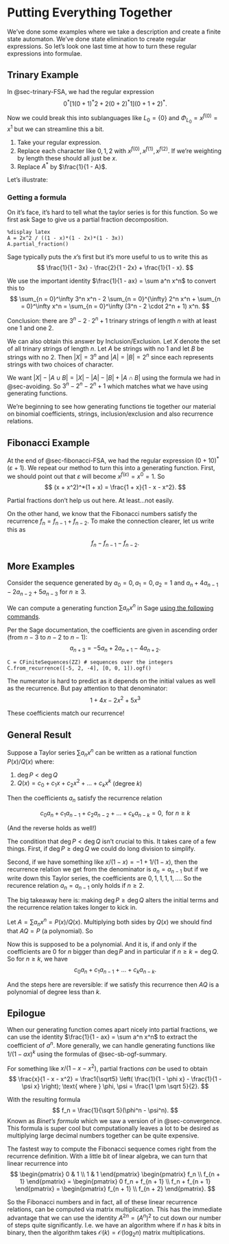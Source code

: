 # Putting Everything Together

We've done some examples where we take a description and create a finite state automaton. We've done state elimination to create regular expressions. So let's look one last time at how to turn these regular expressions into formulae.

## Trinary Example

In @sec-trinary-FSA, we had the regular expression
$$
0^*[1(0 + 1)^*2 + 2(0 + 2)^*1](0 + 1 + 2)^*.
$$

Now we could break this into sublanguages like $L_0 = \{0\}$ and $\Phi_{L_0} = x^{f(0)} = x^1$ but we can streamline this a bit.

1. Take your regular expression.
2. Replace each character like $0, 1, 2$ with $x^{f(0)}, x^{f(1)}, x^{f(2)}$. If we're weighting by length these should all just be $x$.
3. Replace $A^*$ by $\frac{1}{1 - A}$.

Let's illustrate:
\begin{align*}
&\phantom{{}={}}\; 0^*[1(0 + 1)^*2 + 2(0 + 2)^*1](0 + 1 + 2)^* \\
&\mapsto x^*[x(x + x)^*x + x(x + x)^*x](x + x + x)^* \\
&= x^*[2x^2(2x)^*](3x)^* \\
&= \frac{1}{1 - x}\frac{2x^2}{1 - 2x}\frac{1}{1 - 3x} \\
&= \frac{2x^2}{(1 - x)(1 -  2x)(1 - 3x)}.
\end{align*}

### Getting a formula
On it's face, it's hard to tell what the taylor series is for this function. So we first ask Sage to give us a partial fraction decomposition.

```sage
%display latex
A = 2x^2 / ((1 - x)*(1 - 2x)*(1 - 3x))
A.partial_fraction()
```

Sage typically puts the $x$'s first but it's more useful to us to write this as
$$
\frac{1}{1 - 3x} - \frac{2}{1 - 2x} + \frac{1}{1 - x}.
$$

We use the important identity $\frac{1}{1 - ax} = \sum a^n x^n$ to convert this to
$$
\sum_{n = 0}^\infty 3^n x^n - 2 \sum_{n = 0}^{\infty} 2^n x^n + \sum_{n = 0}^\infty x^n = \sum_{n = 0}^\infty (3^n - 2 \cdot 2^n + 1) x^n.
$$

Conclusion: there are $3^n - 2 \cdot 2^n + 1$ trinary strings of length $n$ with at least one $1$ and one $2$.

::: {.callout-note}
We can also obtain this answer by Inclusion/Exclusion. Let $X$ denote the set of all trinary strings of length $n$. Let $A$ be strings with no $1$ and let $B$ be strings with no $2$. Then $|X| = 3^n$ and $|A| = |B| = 2^n$ since each represents strings with two choices of character.

We want $|X| - |A \cup B| = |X| - |A| - |B| + |A \cap B|$ using the formula we had in @sec-avoiding. So $3^n - 2^n - 2^n + 1$ which matches what we have using generating functions.
:::

We're beginning to see how generating functions tie together our material on binomial coefficients, strings, inclusion/exclusion and also recurrence relations.

## Fibonacci Example

At the end of @sec-fibonacci-FSA, we had the regular expression $(0 + 10)^*(\varepsilon + 1)$. We repeat our method to turn this into a generating function. First, we should point out that $\varepsilon$ will become $x^{f(\varepsilon)} = x^0 = 1$. So
$$
(x + x^2)^*(1 + x) = \frac{1 + x}{1 - x - x^2}.
$$

Partial fractions don't help us out here. At least...not easily.

On the other hand, we know that the Fibonacci numbers satisfy the recurrence $f_n = f_{n - 1} + f_{n - 2}$. To make the connection clearer, let us write this as

$$
f_n - f_{n - 1} - f_{n - 2}.
$$

## More Examples

Consider the sequence generated by $a_0 = 0, a_1 = 0, a_2 = 1$ and $a_n + 4a_{n - 1} - 2a_{n - 2} + 5a_{n - 3}$ for $n \ge 3$.

We can compute a generating function $\sum a_n x^n$ in Sage [using the following commands](https://doc.sagemath.org/html/en/reference/combinat/sage/rings/cfinite_sequence.html#sage-rings-cfinite-sequence).

:::{.callout-note}
Per the Sage documentation, the coefficients are given in ascending order (from $n - 3$ to $n - 2$ to $n - 1$):
$$
a_{n + 3} = -5 a_n + 2 a_{n + 1} - 4 a_{n + 2}.
$$
:::

```sage
C = CFiniteSequences(ZZ) # sequences over the integers
C.from_recurrence([-5, 2, -4], [0, 0, 1]).ogf()
```

The numerator is hard to predict as it depends on the initial values as well as the recurrence. But pay attention to that denominator:
$$
1 + 4x - 2x^2 + 5x^3
$$

These coefficients match our recurrence!

## General Result

Suppose a Taylor series $\sum a_n x^n$ can be written as a rational function $P(x)/Q(x)$ where:

1. $\deg P < \deg Q$
2. $Q(x) = c_0 + c_1x + c_2x^2 + \dots + c_kx^k$ (degree $k$)

Then the coefficients $a_n$ satisfy the recurrence relation

$$
c_0 a_n + c_1 a_{n - 1} + c_2 a_{n - 2} + \dots + c_k a_{n - k} = 0, \text{ for } n \ge k
$$

(And the reverse holds as well!)

::: {.callout-note}
The condition that $\deg P < \deg Q$ isn't crucial to this. It takes care of a few things. First, if $\deg P \ge \deg Q$ we could do long division to simplify.

Second, if we have something like $x/ (1 - x) = -1 + 1/(1 - x)$, then the recurrence relation we get from the denominator is $a_n = a_{n - 1}$ but if we write down this Taylor series, the coefficients are $0, 1, 1, 1, 1, \dots$. So the recurence relation $a_n = a_{n - 1}$ only holds if $n \ge 2$.

The big takeaway here is: making $\deg P \ge \deg Q$ alters the initial terms and the recurrence relation takes longer to kick in.
:::

:::{.proof}
Let $A = \sum a_n x^n = P(x) / Q(x)$. Multiplying both sides by $Q(x)$ we should find that $AQ = P$ (a polynomial). So
\begin{align*}
AQ &= (c_0 + c_1x + \dots + c_kx^k) \sum a_n x^n \\
&= c_0 \sum a_n x^n + c_1 \sum a_nx^{n + 1} + \dots + c_k \sum a_n x^{n + k} \\
&= c_0 \sum a_n x^n + c_1 \sum a_{n - 1}x^n + \dots + c_k \sum a_{n - k} x^n.
\end{align*}

Now this is supposed to be a polynomial. And it is, if and only if the coefficients are $0$ for $n$ bigger than $\deg P$ and in particular if $n \ge k = \deg Q$. So for $n \ge k$, we have
$$
c_0 a_n + c_1 a_{n - 1} + \dots + c_k a_{n - k}.
$$

And the steps here are reversible: if we satisfy this recurrence then $AQ$ is a polynomial of degree less than $k$.
:::

## Epilogue

When our generating function comes apart nicely into partial fractions, we can use the identity $\frac{1}{1 - ax} = \sum a^n x^n$ to extract the coefficient of $a^n$. More generally, we can handle generating functions like $1 / (1 - ax)^k$ using the formulas of @sec-sb-ogf-summary.

For something like $x / (1 - x - x^2)$, partial fractions *can* be used to obtain 
$$
\frac{x}{1 - x - x^2} = \frac1{\sqrt5} \left( \frac{1}{1 - \phi x} - \frac{1}{1 - \psi x} \right); \text{ where } \phi, \psi = \frac{1 \pm \sqrt 5}{2}.
$$

With the resulting formula
$$
f_n = \frac{1}{\sqrt 5}(\phi^n -  \psi^n).
$$
Known as *Binet's formula* which we saw a version of in @sec-convergence. This formula is super cool but computationally leaves a lot to be desired as multiplying large decimal numbers together can be quite expensive.

The fastest way to compute the Fibonacci sequence comes right from the recurrence definition. With a little bit of linear algebra, we can turn that linear recurrence into
$$
\begin{pmatrix}
0 & 1 \\
1 & 1
\end{pmatrix}
\begin{pmatrix}
f_n \\
f_{n + 1}
\end{pmatrix}
=
\begin{pmatrix}
0 f_n + f_{n + 1} \\
f_n + f_{n + 1}
\end{pmatrix}
=
\begin{pmatrix}
f_{n + 1} \\
f_{n + 2}
\end{pmatrix}.
$$

So the Fibonacci numbers and in fact, all of these linear recurrence relations, can be computed via matrix multiplication. This has the immediate advantage that we can use the identity $A^{2n} = (A^n)^2$ to cut down our number of steps quite significantly. I.e. we have an algorithm where if $n$ has $k$ bits in binary, then the algorithm takes $\mathcal O(k) = \mathcal O(\log_2 n)$ matrix multiplications.
